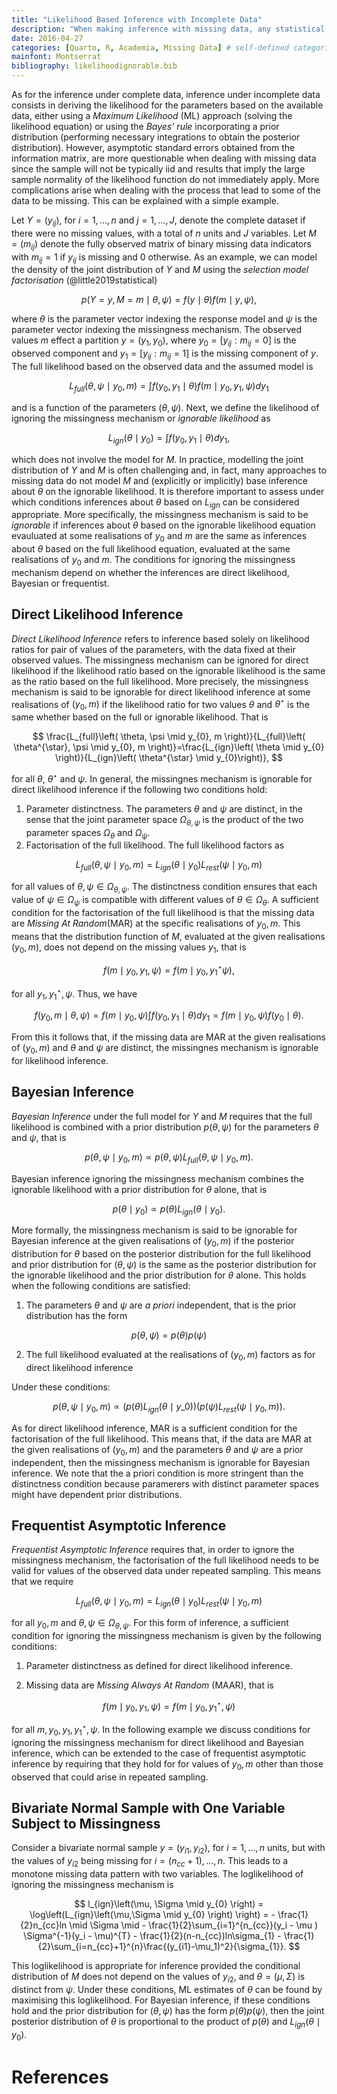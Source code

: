 ```yaml
---
title: "Likelihood Based Inference with Incomplete Data"
description: "When making inference with missing data, any statistical method must rely on either explicit or implicit assumptions about the mechanism which lead some of the values to be missing"
date: 2016-04-27
categories: [Quarto, R, Academia, Missing Data] # self-defined categories
mainfont: Montserrat
bibliography: likelihoodignorable.bib
---
```


As for the inference under complete data, inference under incomplete data consists in deriving the likelihood for the parameters based on the available data, either using a *Maximum Likelihood* (ML) approach (solving the likelihood equation) or using the *Bayes' rule* incorporating a prior distribution (performing necessary integrations to obtain the posterior distribution). However, asymptotic standard errors obtained from the information matrix, are more questionable when dealing with missing data since the sample will not be typically iid and results that imply the large sample normality of the likelihood function do not immediately apply. More complications arise when dealing with the process that lead to some of the data to be missing. This can be explained with a simple example.

Let $Y=(y_{ij})$, for $i=1,\ldots,n$ and $j=1,\ldots,J$, denote the complete dataset if there were no missing values, with a total of $n$ units and $J$ variables. Let $M=(m_{ij})$ denote the fully observed matrix of binary missing data indicators with $m_{ij}=1$ if $y_{ij}$ is missing and $0$ otherwise. As an example, we can model the density of the joint distribution of $Y$ and $M$ using the *selection model factorisation* (@little2019statistical)  

$$
p(Y=y,M=m \mid \theta, \psi) = f(y \mid \theta)f(m \mid y, \psi),
$$

where $\theta$ is the parameter vector indexing the response model and $\psi$ is the parameter vector indexing the missingness mechanism. The observed values $m$ effect a partition $y=(y_1,y_0)$, where $y_0=[y_{ij} : m_{ij}=0]$ is the observed component and $y_1=[y_{ij} : m_{ij}=1]$ is the missing component of $y$. The full likelihood based on the observed data and the assumed model is

$$
L_{full}(\theta, \psi \mid y_{0},m) = \int f\left(y_{0},y_{1} \mid \theta \right) f\left(m \mid y_{0},y_{1}, \psi \right)dy_{1}
$$

and is a function of the parameters $(\theta,\psi)$. Next, we define the likelihood of ignoring the missingness mechanism or *ignorable likelihood* as

$$
L_{ign}\left(\theta \mid y_{0} \right) = \int f(y_{0},y_{1}\mid \theta)dy_{1},
$$

which does not involve the model for $M$. In practice, modelling the joint distribution of $Y$ and $M$ is often challenging and, in fact, many approaches to missing data do not model $M$ and (explicitly or implicitly) base inference about $\theta$ on the ignorable likelihood. It is therefore important to assess under which conditions inferences about $\theta$ based on $L_{ign}$ can be considered appropriate. More specifically, the missingness mechanism is said to be *ignorable* if inferences about $\theta$ based on the ignorable likelihood equation evauluated at some realisations of $y_0$ and $m$ are the same as inferences about $\theta$ based on the full likelihood equation, evaluated at the same realisations of $y_0$ and $m$. The conditions for ignoring the missingness mechanism depend on whether the inferences are direct likelihood, Bayesian or frequentist.

## Direct Likelihood Inference

*Direct Likelihood Inference* refers to inference based solely on likelihood ratios for pair of values of the parameters, with the data fixed at their observed values. The missingness mechanism can be ignored for direct likelihood if the likelihood ratio based on the ignorable likelihood is the same as the ratio based on the full likelihood. More precisely, the missingness mechanism is said to be ignorable for direct likelihood inference at some realisations of $(y_0,m)$ if the likelihood ratio for two values $\theta$ and $\theta^\star$ is the same whether based on the full or ignorable likelihood. That is

$$
\frac{L_{full}\left( \theta, \psi \mid y_{0}, m \right)}{L_{full}\left( \theta^{\star}, \psi \mid y_{0}, m \right)}=\frac{L_{ign}\left( \theta \mid y_{0} \right)}{L_{ign}\left( \theta^{\star} \mid y_{0}\right)},
$$

for all $\theta$, $\theta^\star$ and $\psi$. In general, the missingnes mechanism is ignorable for direct likelihood inference if the following two conditions hold:

1. Parameter distinctness. The parameters $\theta$ and $\psi$ are distinct, in the sense that the joint parameter space $\Omega_{\theta,\psi}$ is the product of the two parameter spaces $\Omega_{\theta}$ and $\Omega_{\psi}$.
2. Factorisation of the full likelihood. The full likelihood factors as

$$
L_{full}\left(\theta, \psi \mid y_{0},m \right) = L_{ign}\left(\theta \mid y_{0} \right)  L_{rest}\left(\psi \mid y_{0},m \right)
$$

for all values of $\theta,\psi \in \Omega_{\theta,\psi}$. The distinctness condition ensures that each value of $\psi \in \Omega_{\psi}$ is compatible with different values of $\theta \in \Omega_{\theta}$. A sufficient condition for the factorisation of the full likelihood is that the missing data are *Missing At Random*(MAR) at the specific realisations of $y_{0},m$. This means that the distribution function of $M$, evaluated at the given realisations $(y_{0},m)$, does not depend on the missing values $y_1$, that is

$$
f\left(m \mid y_{0}, y_{1}, \psi \right)=f\left(m \mid y_{0}, y^{\star}_{1} \psi \right),
$$

for all $y_{1},y^\star_{1},\psi$. Thus, we have

$$
f\left(y_{0}, m \mid \theta, \psi \right) = f\left(m \mid y_{0}, \psi \right) \int f\left(y_{0},y_{1} \mid \theta \right)dy_{1} = f\left(m \mid y_{0}, \psi \right) f\left( y_{0} \mid \theta \right). 
$$

From this it follows that, if the missing data are MAR at the given realisations of $(y_{0},m)$ and $\theta$ and $\psi$ are distinct, the missingnes mechanism is ignorable for likelihood inference.

## Bayesian Inference

*Bayesian Inference* under the full model for $Y$ and $M$ requires that the full likelihood is combined with a prior distribution $p(\theta,\psi)$ for the parameters $\theta$ and $\psi$, that is

$$
p\left(\theta, \psi \mid y_{0}, m \right) \propto p(\theta, \psi) L_{full}\left(\theta, \psi \mid y_{0}, m \right).
$$

Bayesian inference ignoring the missingness mechanism combines the ignorable likelihood with a prior distribution for $\theta$ alone, that is

$$
p(\theta \mid y_{0}) \propto p(\theta) L_{ign}\left(\theta \mid y_{0} \right).
$$

More formally, the missingness mechanism is said to be ignorable for Bayesian inference at the given realisations of $(y_{0},m)$ if the posterior distribution for $\theta$ based on the posterior distribution for the full likelihood and prior distribution for $(\theta,\psi)$ is the same as the posterior distribution for the ignorable likelihood and the prior distribution for $\theta$ alone. This holds when the following conditions are satisfied:

1. The parameters $\theta$ and $\psi$ are *a priori* independent, that is the prior distribution has the form

$$
p(\theta , \psi) = p(\theta) p(\psi)
$$

2. The full likelihood evaluated at the realisations of $(y_{0},m)$ factors as for direct likelihood inference

Under these conditions:

$$
p(\theta, \psi \mid y_{0}, m) \propto \left(p(\theta)L_{ign}\left( \theta \mid y\_{0} \right) \right) \left(p(\psi)L_{rest}\left(\psi \mid y_{0},m \right)  \right).
$$

As for direct likelihood inference, MAR is a sufficient condition for the factorisation of the full likelihood. This means that, if the data are MAR at the given realisations of $(y_{0},m)$ and the parameters $\theta$ and $\psi$ are a prior independent, then the missingness mechanism is ignorable for Bayesian inference. We note that the a priori condition is more stringent than the distinctness condition because paramerers with distinct parameter spaces might have dependent prior distributions.

## Frequentist Asymptotic Inference

*Frequentist Asymptotic Inference* requires that, in order to ignore the missingness mechanism, the factorisation of the full likelihood needs to be valid for values of the observed data under repeated sampling. This means that we require

$$
L_{full}\left(\theta,\psi \mid y_{0}, m \right) = L_{ign}\left(\theta \mid y_{0} \right) L_{rest}\left(\psi \mid y_{0}, m \right)
$$

for all $y_{0},m$ and $\theta,\psi \in \Omega_{\theta,\psi}$. For this form of inference, a sufficient condition for ignoring the missingness mechanism is given by the following conditions:

1. Parameter distinctness as defined for direct likelihood inference.

2. Missing data are *Missing Always At Random* (MAAR), that is

$$
f\left(m \mid y_{0},y_{1},\psi \right) = f\left(m \mid y_{0}, y^{\star}_{1},\psi \right)
$$

for all $m,y_{0},y_{1},y^\star_{1},\psi$. In the following example we discuss conditions for ignoring the missingness mechanism for direct likelihood and Bayesian inference, which can be extended to the case of frequentist asymptotic inference by requiring that they hold for for values of $y_{0},m$ other than those observed that could arise in repeated sampling.


## Bivariate Normal Sample with One Variable Subject to Missingness

Consider a bivariate normal sample $y=(y_{i1},y_{i2})$, for $i=1,\ldots,n$ units, but with the values of $y_{i2}$ being missing for $i=(n_{cc}+1),\ldots,n$. This leads to a monotone missing data pattern with two variables. The loglikelihood of ignoring the missingness mechanism is

$$
l_{ign}\left(\mu, \Sigma \mid y_{0} \right) = \log\left(L_{ign}\left(\mu,\Sigma \mid y_{0} \right) \right) = - \frac{1}{2}n_{cc}ln \mid \Sigma \mid - \frac{1}{2}\sum_{i=1}^{n_{cc}}(y_i - \mu ) \Sigma^{-1}(y_i - \mu)^{T} - \frac{1}{2}(n-n_{cc})ln\sigma_{1} - \frac{1}{2}\sum_{i=n_{cc}+1}^{n}\frac{(y_{i1}-\mu_1)^2}{\sigma_{1}}. 
$$

This loglikelihood is appropriate for inference provided the conditional distribution of $M$ does not depend on the values of $y_{i2}$, and $\theta=(\mu,\Sigma)$ is distinct from $\psi$. Under these conditions, ML estimates of $\theta$ can be found by maximising this loglikelihood. For Bayesian inference, if these conditions hold and the prior distribution for $(\theta,\psi)$ has the form $p(\theta)p(\psi)$, then the joint posterior distribution of $\theta$ is proportional to the product of $p(\theta)$ and $L_{ign}(\theta \mid y_{0})$.


# References

